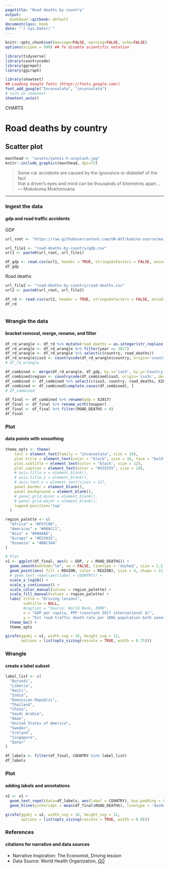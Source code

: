 ```yaml
---
pagetitle: "Road deaths by country"
output:
  bookdown::gitbook: default
documentclass: book
date: "`r Sys.Date()`"
---
```


```r

knitr::opts_chunk$set(message=FALSE, warning=FALSE, echo=FALSE)
options(scipen = 999) ## To disable scientific notation

library(tidyverse)
library(countrycode)
library(ggrepel)
library(ggiraph)

library(showtext)
## Loading Google fonts (https://fonts.google.com/)
font_add_google("Inconsolata", "inconsolata")
# turn on showtext
showtext_auto()

```

<div class="activity">
CHARTS  
</div>

# Road deaths by country
## Scatter plot

```r

masthead <- "assets/yannis-h-unsplash.jpg"
knitr::include_graphics(masthead, dpi=72)

```


> Some car accidents are caused by the ignorance or disbelief of the fact\
  that a driver’s eyes and mind can be thousands of kilometres apart...\
--- Mokokoma Mokhonoana\

***


### Ingest the data
#### gdp and road traffic accidents

GDP

```r

url_root <- "https://raw.githubusercontent.com/UN-AVT/kamino-source/main/sources/0-shared/data/"

url_file1 <- "road-deaths-by-country/gdp.csv"
url1 <- paste0(url_root, url_file1)

df_gdp <- read.csv(url1, header = TRUE, stringsAsFactors = FALSE, encoding = "UTF-8")
df_gdp

```


Road deaths


```r

url_file2 <- "road-deaths-by-country/road-deaths.csv"
url2 <- paste0(url_root, url_file2)

df_rd <- read.csv(url2, header = TRUE, stringsAsFactors = FALSE, encoding = "UTF-8")
df_rd



```


### Wrangle the data
#### bracket removal, merge, rename, and filter


```r

df_rd_wrangle <- df_rd %>% mutate(road_deaths = as.integer(str_replace(est_road_traffic_death_rate_per_100k_population_both_sexes, "\\[.+?\\]", "")))
df_rd_wrangle <- df_rd_wrangle %>% filter(year == 2017)
df_rd_wrangle <- df_rd_wrangle %>% select(c(country, road_deaths))
df_rd_wrangle$iso3 <- countrycode(df_rd_wrangle$country, origin='country.name', destination='iso3c')
# df_rd_wrangle

df_combined <- merge(df_rd_wrangle, df_gdp, by.x='iso3', by.y='Country_Code')
df_combined$region <- countrycode(df_combined$iso3, origin='iso3c', destination='un.region.name')
df_combined <- df_combined %>% select(c(iso3, country, road_deaths, X2017, region))
df_combined <- df_combined[complete.cases(df_combined), ]
# df_combined

df_final <- df_combined %>% rename(gdp = X2017)
df_final <- df_final %>% rename_with(toupper)
df_final <- df_final %>% filter(ROAD_DEATHS > 0)
df_final

```


### Plot
#### data points with smoothing


```r

theme_opts <- theme(
    text = element_text(family = "inconsolata", size = 16), 
    plot.title = element_text(color = "black", size = 16, face = "bold"),
    plot.subtitle = element_text(color = "black", size = 12),
    plot.caption = element_text(color = "#555555", size = 10),
    # axis.title.x = element_blank(),
    # axis.title.y = element_blank(),
    # axis.text.x = element_text(vjust = 12),
    panel.border = element_blank(),
    panel.background = element_blank(),
    # panel.grid.minor = element_blank(),
    # panel.grid.major = element_blank(),
    legend.position='top'
  )

region_palette <- c(
  "Africa" = "#F57C00",
  "Americas" = "#00ACC1",
  "Asia" = "#90A4AE",
  "Europe" = "#E53935",
  "Oceania" = "#8BC34A"
)

# Plot
v1 <- ggplot(df_final, aes(x = GDP, y = ROAD_DEATHS)) + 
  geom_smooth(method="lm", se = FALSE, linetype = 'dashed', size = 1.5, color = '#00BCD4') + # "lm", "glm", "gam", "loess" 
  geom_point(aes( fill = REGION, color = REGION), size = 4, shape = 21) +
  # geom_text_repel(aes(label = COUNTRY)) + 
  scale_x_log10() +
  scale_y_continuous() +
  scale_color_manual(values = region_palette) +
  scale_fill_manual(values = region_palette) +
  labs( title = "Driving lessons",
        subtitle = NULL,
        #caption = "Source: World Bank, IHME",
        x = "GDP per capita, PPP (constant 2017 international $)",
        y = "Est road traffic death rate per 100k population both sexes, 2017") +
  theme_bw() +
  theme_opts

girafe(ggobj = v1, width_svg = 16, height_svg = 12,
       options = list(opts_sizing(rescale = TRUE, width = 0.75)))

```


### Wrangle
#### create a label subset


```r

label_list <- c(
  "Burundi",
  "Liberia",
  "Haiti",
  "India",
  "Dominican Republic",
  "Thailand",
  "China",
  "Saudi Arabia",
  "Oman",
  "United States of America",
  "Sweden",
  "Ireland",
  "Singapore",
  "Qatar"
)

df_labels <- filter(df_final, COUNTRY %in% label_list)
df_labels

```


### Plot
#### adding labels and annotations


```r

v2 <- v1 +
  geom_text_repel(data=df_labels, aes(label = COUNTRY), box.padding = 0.75, min.segment.length = 0.0, nudge_y = 0.75, point.padding = 0.5, family = "inconsolata") + 
  geom_hline(yintercept = mean(df_final$ROAD_DEATHS), linetype = 'dashed', size = 1.5, color = '#E53935')

girafe(ggobj = v2, width_svg = 16, height_svg = 12,
       options = list(opts_sizing(rescale = TRUE, width = 0.8)))

```


### References
#### citations for narrative and data sources

* Narrative Inspiration: The Economist, Driving lession
* Data Source: World Health Organization, [GO](https://apps.who.int/gho/data/node.main.A997){target="_blank"}

